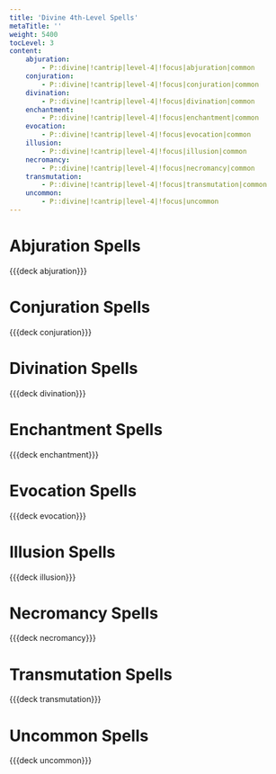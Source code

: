 ```yaml
---
title: 'Divine 4th-Level Spells'
metaTitle: ''
weight: 5400
tocLevel: 3
content:
    abjuration:
        - P::divine|!cantrip|level-4|!focus|abjuration|common
    conjuration:
        - P::divine|!cantrip|level-4|!focus|conjuration|common
    divination:
        - P::divine|!cantrip|level-4|!focus|divination|common
    enchantment:
        - P::divine|!cantrip|level-4|!focus|enchantment|common
    evocation:
        - P::divine|!cantrip|level-4|!focus|evocation|common
    illusion:
        - P::divine|!cantrip|level-4|!focus|illusion|common
    necromancy:
        - P::divine|!cantrip|level-4|!focus|necromancy|common
    transmutation:
        - P::divine|!cantrip|level-4|!focus|transmutation|common
    uncommon:
        - P::divine|!cantrip|level-4|!focus|uncommon
---
```


# Abjuration Spells

{{{deck abjuration}}}

# Conjuration Spells

{{{deck conjuration}}}

# Divination Spells

{{{deck divination}}}

# Enchantment Spells

{{{deck enchantment}}}

# Evocation Spells

{{{deck evocation}}}

# Illusion Spells

{{{deck illusion}}}

# Necromancy Spells

{{{deck necromancy}}}

# Transmutation Spells

{{{deck transmutation}}}

# Uncommon Spells

{{{deck uncommon}}}
